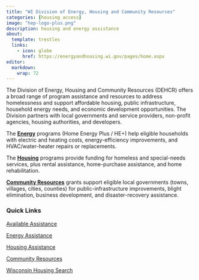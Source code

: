 ```yaml
---
title: "WI Division of Energy, Housing and Community Resources"
categories: [housing access]
image: "hep-logo-plus.png"
description: housing and energy assistance
about:
  template: trestles
  links:
    - icon: globe
      href: https://energyandhousing.wi.gov/pages/home.aspx
editor: 
  markdown: 
    wrap: 72
---
```


The Division of Energy, Housing and Community Resources (DEHCR) offers a
broad range of program assistance and resources to address homelessness
and support affordable housing, public infrastructure, household energy
needs, and economic development opportunities. The Division partners
with local governments and service providers, non-profit agencies,
housing authorities, and developers.

The [**Energy**](https://energyandhousing.wi.gov/Pages/Energy.aspx) programs
(Home Energy Plus / HE+) help eligible households with electric and
heating costs, energy-efficiency improvements, and HVAC/water-heater
repairs or replacements.

The [**Housing**](https://energyandhousing.wi.gov/Pages/Housing.aspx) programs
provide funding for homeless and special-needs services, plus rental
assistance, home-purchase assistance, and home rehabilitation.

[**Community
Resources**](https://energyandhousing.wi.gov/Pages/CommunityResources.aspx) grants
support eligible local governments (towns, villages, cities, counties)
for public-infrastructure improvements, blight elimination, business
development, and disaster-recovery assistance.

### Quick Links 

[Available
Assistance](https://energyandhousing.wi.gov/Pages/CustomerResources/Assistance.aspx)

[Energy Assistance](https://energyandhousing.wi.gov/Pages/Energy.aspx)

[Housing Assistance](https://energyandhousing.wi.gov/Pages/housing.aspx)

[Community
Resources](https://energyandhousing.wi.gov/Pages/CommunityResources.aspx)

[Wisconsin Housing Search](http://wihousingsearch.org/)

